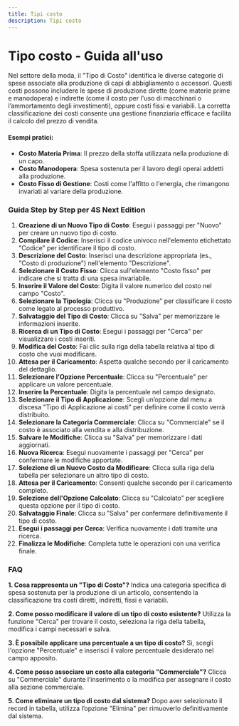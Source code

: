 ```yaml
---
title: Tipi costo
description: Tipi costo
---
```


# Tipo costo - Guida all'uso

Nel settore della moda, il "Tipo di Costo" identifica le diverse categorie di spese associate alla produzione di capi di abbigliamento o accessori. Questi costi possono includere le spese di produzione dirette (come materie prime e manodopera) e indirette (come il costo per l'uso di macchinari o l’ammortamento degli investimenti), oppure costi fissi e variabili. La corretta classificazione dei costi consente una gestione finanziaria efficace e facilita il calcolo del prezzo di vendita.

#### Esempi pratici:

* **Costo Materia Prima**: Il prezzo della stoffa utilizzata nella produzione di un capo.
* **Costo Manodopera**: Spesa sostenuta per il lavoro degli operai addetti alla produzione.
* **Costo Fisso di Gestione**: Costi come l'affitto o l'energia, che rimangono invariati al variare della produzione.

### Guida Step by Step per 4S Next Edition

1. **Creazione di un Nuovo Tipo di Costo**: Esegui i passaggi per "Nuovo" per creare un nuovo tipo di costo.
2. **Compilare il Codice**: Inserisci il codice univoco nell'elemento etichettato "Codice" per identificare il tipo di costo.
3. **Descrizione del Costo**: Inserisci una descrizione appropriata (es., "Costo di produzione") nell'elemento "Descrizione".
4. **Selezionare il Costo Fisso**: Clicca sull'elemento "Costo fisso" per indicare che si tratta di una spesa invariabile.
5. **Inserire il Valore del Costo**: Digita il valore numerico del costo nel campo "Costo".
6. **Selezionare la Tipologia**: Clicca su "Produzione" per classificare il costo come legato al processo produttivo.
7. **Salvataggio del Tipo di Costo**: Clicca su "Salva" per memorizzare le informazioni inserite.
8. **Ricerca di un Tipo di Costo**: Esegui i passaggi per "Cerca" per visualizzare i costi inseriti.
9. **Modifica del Costo**: Fai clic sulla riga della tabella relativa al tipo di costo che vuoi modificare.
10. **Attesa per il Caricamento**: Aspetta qualche secondo per il caricamento del dettaglio.
11. **Selezionare l'Opzione Percentuale**: Clicca su "Percentuale" per applicare un valore percentuale.
12. **Inserire la Percentuale**: Digita la percentuale nel campo designato.
13. **Selezionare il Tipo di Applicazione**: Scegli un’opzione dal menu a discesa "Tipo di Applicazione ai costi" per definire come il costo verrà distribuito.
14. **Selezionare la Categoria Commerciale**: Clicca su "Commerciale" se il costo è associato alla vendita e alla distribuzione.
15. **Salvare le Modifiche**: Clicca su "Salva" per memorizzare i dati aggiornati.
16. **Nuova Ricerca**: Esegui nuovamente i passaggi per "Cerca" per confermare le modifiche apportate.
17. **Selezione di un Nuovo Costo da Modificare**: Clicca sulla riga della tabella per selezionare un altro tipo di costo.
18. **Attesa per il Caricamento**: Consenti qualche secondo per il caricamento completo.
19. **Selezione dell'Opzione Calcolato**: Clicca su "Calcolato" per scegliere questa opzione per il tipo di costo.
20. **Salvataggio Finale**: Clicca su "Salva" per confermare definitivamente il tipo di costo.
21. **Esegui i passaggi per Cerca**: Verifica nuovamente i dati tramite una ricerca.
22. **Finalizza le Modifiche**: Completa tutte le operazioni con una verifica finale.

### FAQ

**1. Cosa rappresenta un "Tipo di Costo"?**
Indica una categoria specifica di spesa sostenuta per la produzione di un articolo, consentendo la classificazione tra costi diretti, indiretti, fissi e variabili.

**2. Come posso modificare il valore di un tipo di costo esistente?**
Utilizza la funzione "Cerca" per trovare il costo, seleziona la riga della tabella, modifica i campi necessari e salva.

**3. È possibile applicare una percentuale a un tipo di costo?**
Sì, scegli l'opzione "Percentuale" e inserisci il valore percentuale desiderato nel campo apposito.

**4. Come posso associare un costo alla categoria "Commerciale"?**
Clicca su "Commerciale" durante l’inserimento o la modifica per assegnare il costo alla sezione commerciale.

**5. Come eliminare un tipo di costo dal sistema?**
Dopo aver selezionato il record in tabella, utilizza l’opzione "Elimina" per rimuoverlo definitivamente dal sistema.